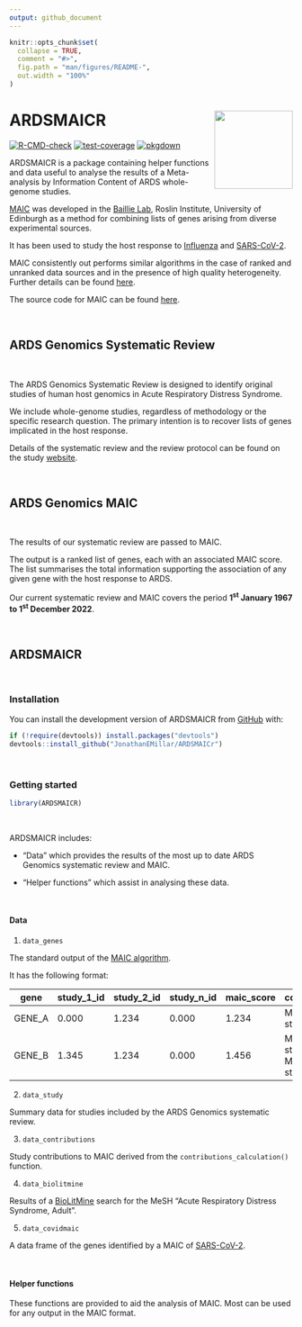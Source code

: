 ```yaml
---
output: github_document
---
```


<!-- README.md is generated from README.Rmd. Please edit that file -->

```r
knitr::opts_chunk$set(
  collapse = TRUE,
  comment = "#>",
  fig.path = "man/figures/README-",
  out.width = "100%"
)
```

# ARDSMAICR <img src="man/figures/logo.png" align="right" height="139" />

<!-- badges: start -->

[![R-CMD-check](https://github.com/JonathanEMillar/ARDSMAICr/actions/workflows/R-CMD-check.yaml/badge.svg)](https://github.com/JonathanEMillar/ARDSMAICr/actions/workflows/R-CMD-check.yaml)
[![test-coverage](https://github.com/JonathanEMillar/ARDSMAICr/actions/workflows/test-coverage.yaml/badge.svg)](https://github.com/JonathanEMillar/ARDSMAICr/actions/workflows/test-coverage.yaml)
[![pkgdown](https://github.com/JonathanEMillar/ARDSMAICr/actions/workflows/pkgdown.yaml/badge.svg)](https://github.com/JonathanEMillar/ARDSMAICr/actions/workflows/pkgdown.yaml)
<!-- badges: end -->

ARDSMAICR is a package containing helper functions and data useful to analyse the results of a Meta-analysis by Information Content of ARDS whole-genome studies. 

[MAIC](https://github.com/baillielab/maic) was developed in the [Baillie Lab](https://baillielab.net), Roslin Institute, University of Edinburgh as a method for combining lists of genes arising from diverse experimental sources. 

It has been used to study the host response to [Influenza](https://doi.org/10.1038/s41467-019-13965-x) and [SARS-CoV-2](https://doi.org/10.1038/s41586-020-03065-y). 

MAIC consistently out performs similar algorithms in the case of ranked and unranked data sources and in the presence of high quality heterogeneity. Further details can be found [here](https://doi.org/10.1093/bioinformatics/btac621).

The source code for MAIC can be found [here](https://github.com/baillielab/maic).

<br />

## ARDS Genomics Systematic Review

<br />

The ARDS Genomics Systematic Review is designed to identify original studies of human host genomics in Acute Respiratory Distress Syndrome. 

We include whole-genome studies, regardless of methodology or the specific research question. The primary intention is to recover lists of genes implicated in the host response. 

Details of the systematic review and the review protocol can be found on the study [website](https://ardsmaic.site44.com).

<br />

## ARDS Genomics MAIC

<br />

The results of our systematic review are passed to MAIC. 

The output is a ranked list of genes, each with an associated MAIC score. The list summarises the total information supporting the association of any given gene with the host response to ARDS.

Our current systematic review and MAIC covers the period **1^st^ January 1967 to 1^st^ December 2022**. 

<br />

## ARDSMAICR

<br />

### Installation

You can install the development version of ARDSMAICR from [GitHub](https://github.com/) with:

```r
if (!require(devtools)) install.packages("devtools")
devtools::install_github("JonathanEMillar/ARDSMAICr")
```

<br />

### Getting started

```r
library(ARDSMAICR)
```

<br />

ARDSMAICR includes:

* "Data" which provides the results of the most up to date ARDS Genomics systematic review and MAIC. 

* "Helper functions" which assist in analysing these data.

<br />

#### Data

1. `data_genes`

The standard output of the [MAIC algorithm](https://github.com/baillielab/maic).

It has the following format:

|gene     |study_1_id      |study_2_id      |study_n_id      |maic_score      |contributors                              |
|---------|----------------|----------------|----------------|----------------|------------------------------------------|
|GENE_A   |0.000           |1.234           |0.000           |1.234           |METHOD_1: study_2_id                      |
|GENE_B   |1.345           |1.234           |0.000           |1.456           |METHOD_1: study_2_id, METHOD_2: study_id_1|

2. `data_study`

Summary data for studies included by the ARDS Genomics systematic review.

3. `data_contributions`

Study contributions to MAIC derived from the `contributions_calculation()` function.

4. `data_biolitmine`

Results of a [BioLitMine](https://www.flyrnai.org/tools/biolitmine/web/) search for the MeSH "Acute Respiratory Distress Syndrome, Adult".

5. `data_covidmaic` 

A data frame of the genes identified by a MAIC of [SARS-CoV-2](https://doi.org/10.1038/s41586-020-03065-y). 

<br />

#### Helper functions

These functions are provided to aid the analysis of MAIC. Most can be used for any output in the MAIC format.
